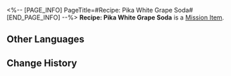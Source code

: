 <%-- [PAGE_INFO]
PageTitle=#Recipe: Pika White Grape Soda#
[END_PAGE_INFO] --%>
{{Item Infobox
|id          = 150014
|image       = Item Recipe- Pika White Grape Soda.png
|type        = Mission Item
|invCategory = Missions
|rarity      = 3
|effect      = 
|description = This soda made of fermented white grapes tastes both sour and bitter. It serves as an exceptionally revitalizing remedy for summer heat, and consuming it often results in sneezing and a runny nose. According to those who have tasted it, it feels like a cold hand pressed against your neck.
}}
{{Description|''"Pika... Ah-choo...!"''}}
'''Recipe: Pika White Grape Soda''' is a [[Mission Item]].

==Other Languages==
{{Other Languages
|en   = Recipe: Pika White Grape Soda
|zhs  = 调饮材料：噼咔白葡萄汽水
|zht  = 調飲材料：劈哢白葡萄汽水
|ja   = カクテルの材料：ピカ白ぶどうソーダ
|ko   = 음료 재료: 피카 백포도 소다수
|es   = Receta: Picasoda de uva blanca
|fr   = Recette : Soda Pika au raisin blanc
|ru   = Рецепт: Щекочущая виноградная содовая
|th   = ส่วนผสมเครื่องดื่ม: Pika White Grape Soda
|vi   = Nguyên Liệu Pha Chế: Soda Nho Trắng Sủi Bọt
|de   = Rezept: Prickelnde weiße Traubenlimonade
|id   = Bahan Racikan: Pika White Grape Soda
|pt   = Receita: Refrigerante de Uva Branca Pikachuva
}}

==Change History==
{{Change History|2.0}}